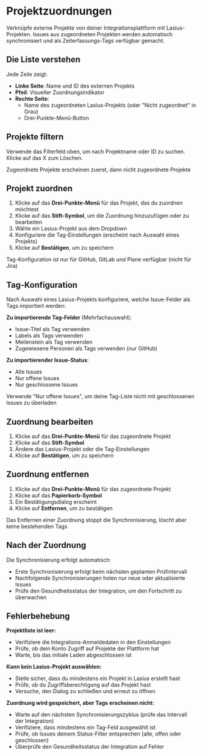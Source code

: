 # Projektzuordnungen

Verknüpfe externe Projekte von deiner Integrationsplattform mit Lasius-Projekten. Issues aus zugeordneten Projekten werden automatisch synchronisiert und als Zeiterfassungs-Tags verfügbar gemacht.

## Die Liste verstehen

Jede Zeile zeigt:
- **Linke Seite**: Name und ID des externen Projekts
- **Pfeil**: Visueller Zuordnungsindikator
- **Rechte Seite**:
  - Name des zugeordneten Lasius-Projekts (oder "Nicht zugeordnet" in Grau)
  - Drei-Punkte-Menü-Button

## Projekte filtern

Verwende das Filterfeld oben, um nach Projektname oder ID zu suchen. Klicke auf das X zum Löschen.

<Tip>Zugeordnete Projekte erscheinen zuerst, dann nicht zugeordnete Projekte</Tip>

## Projekt zuordnen

1. Klicke auf das **Drei-Punkte-Menü** für das Projekt, das du zuordnen möchtest
2. Klicke auf das **Stift-Symbol**, um die Zuordnung hinzuzufügen oder zu bearbeiten
3. Wähle ein Lasius-Projekt aus dem Dropdown
4. Konfiguriere die Tag-Einstellungen (erscheint nach Auswahl eines Projekts)
5. Klicke auf **Bestätigen**, um zu speichern

<Tip>Tag-Konfiguration ist nur für GitHub, GitLab und Plane verfügbar (nicht für Jira)</Tip>

## Tag-Konfiguration

Nach Auswahl eines Lasius-Projekts konfiguriere, welche Issue-Felder als Tags importiert werden:

**Zu importierende Tag-Felder** (Mehrfachauswahl):
- Issue-Titel als Tag verwenden
- Labels als Tags verwenden
- Meilenstein als Tag verwenden
- Zugewiesene Personen als Tags verwenden (nur GitHub)

**Zu importierender Issue-Status**:
- Alle Issues
- Nur offene Issues
- Nur geschlossene Issues

<Tip>Verwende "Nur offene Issues", um deine Tag-Liste nicht mit geschlossenen Issues zu überladen</Tip>

## Zuordnung bearbeiten

1. Klicke auf das **Drei-Punkte-Menü** für das zugeordnete Projekt
2. Klicke auf das **Stift-Symbol**
3. Ändere das Lasius-Projekt oder die Tag-Einstellungen
4. Klicke auf **Bestätigen**, um zu speichern

## Zuordnung entfernen

1. Klicke auf das **Drei-Punkte-Menü** für das zugeordnete Projekt
2. Klicke auf das **Papierkorb-Symbol**
3. Ein Bestätigungsdialog erscheint
4. Klicke auf **Entfernen**, um zu bestätigen

<Tip>Das Entfernen einer Zuordnung stoppt die Synchronisierung, löscht aber keine bestehenden Tags</Tip>

## Nach der Zuordnung

Die Synchronisierung erfolgt automatisch:
- Erste Synchronisierung erfolgt beim nächsten geplanten Prüfintervall
- Nachfolgende Synchronisierungen holen nur neue oder aktualisierte Issues
- Prüfe den Gesundheitsstatus der Integration, um den Fortschritt zu überwachen

## Fehlerbehebung

**Projektliste ist leer:**
- Verifiziere die Integrations-Anmeldedaten in den Einstellungen
- Prüfe, ob dein Konto Zugriff auf Projekte der Plattform hat
- Warte, bis das initiale Laden abgeschlossen ist

**Kann kein Lasius-Projekt auswählen:**
- Stelle sicher, dass du mindestens ein Projekt in Lasius erstellt hast
- Prüfe, ob du Zugriffsberechtigung auf das Projekt hast
- Versuche, den Dialog zu schließen und erneut zu öffnen

**Zuordnung wird gespeichert, aber Tags erscheinen nicht:**
- Warte auf den nächsten Synchronisierungszyklus (prüfe das Intervall der Integration)
- Verifiziere, dass mindestens ein Tag-Feld ausgewählt ist
- Prüfe, ob Issues deinem Status-Filter entsprechen (alle, offen oder geschlossen)
- Überprüfe den Gesundheitsstatus der Integration auf Fehler

